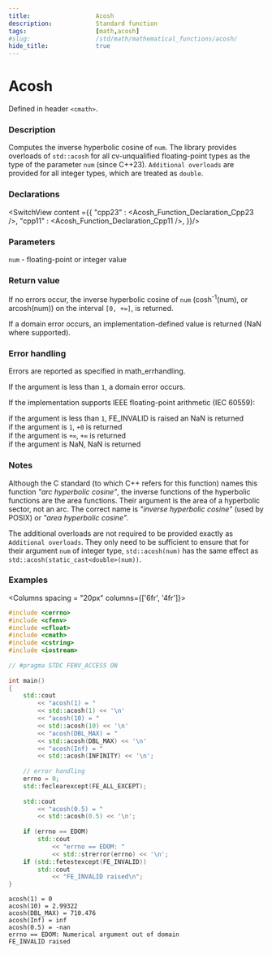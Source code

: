 ```yaml
---
title:                  Acosh
description:            Standard function
tags:                   [math,acosh]
#slug:                  /std/math/mathematical_functions/acosh/
hide_title:             true
---
```




# Acosh

Defined in header `<cmath>`.

### Description

Computes the inverse hyperbolic cosine of `num`. The library provides overloads of `std::acosh` for 
all cv-unqualified floating-point types as the type of the parameter `num` (since C++23).
`Additional overloads` are provided for all integer types, which are treated as `double`.


### Declarations

<SwitchView content ={{
    "cpp23" : <Acosh_Function_Declaration_Cpp23 />,
    "cpp11" : <Acosh_Function_Declaration_Cpp11 />,
}}/>


### Parameters
 
`num` - floating-point or integer value

### Return value

If no errors occur, the inverse hyperbolic cosine of `num` (cosh<sup>-1</sup>(num), or arcosh(num)) on the interval `[0, +∞]`, is returned.

If a domain error occurs, an implementation-defined value is returned (NaN where supported).

### Error handling

Errors are reported as specified in math_errhandling.

If the argument is less than `1`, a domain error occurs.

If the implementation supports IEEE floating-point arithmetic (IEC 60559):

if the argument is less than `1`, FE_INVALID is raised an NaN is returned <br/>
if the argument is `1`, `+0` is returned<br/>
if the argument is `+∞`, `+∞` is returned<br/>
if the argument is NaN, NaN is returned<br/>

### Notes

Although the C standard (to which C++ refers for this function) names this function
*"arc hyperbolic cosine"*, the inverse functions of the hyperbolic functions are the area functions.
Their argument is the area of a hyperbolic sector, not an arc. The correct name is *"inverse hyperbolic cosine"* (used by POSIX) or *"area hyperbolic cosine"*.

The additional overloads are not required to be provided exactly as `Additional overloads`.
They only need to be sufficient to ensure that for their argument `num` of integer type,
`std::acosh(num)` has the same effect as `std::acosh(static_cast<double>(num))`.
### Examples



<Columns spacing = "20px" columns={['6fr', '4fr']}>
<div>

```cpp
#include <cerrno>
#include <cfenv>
#include <cfloat>
#include <cmath>
#include <cstring>
#include <iostream>
 
// #pragma STDC FENV_ACCESS ON
 
int main()
{
    std::cout 
        << "acosh(1) = " 
        << std::acosh(1) << '\n'
        << "acosh(10) = " 
        << std::acosh(10) << '\n'
        << "acosh(DBL_MAX) = " 
        << std::acosh(DBL_MAX) << '\n'
        << "acosh(Inf) = " 
        << std::acosh(INFINITY) << '\n';
 
    // error handling
    errno = 0;
    std::feclearexcept(FE_ALL_EXCEPT);
 
    std::cout 
        << "acosh(0.5) = " 
        << std::acosh(0.5) << '\n';
 
    if (errno == EDOM)
        std::cout 
            << "errno == EDOM: " 
            << std::strerror(errno) << '\n';
    if (std::fetestexcept(FE_INVALID))
        std::cout 
            << "FE_INVALID raised\n";
}
```

</div>

<div>

```plaintext title="Possible Result"
acosh(1) = 0
acosh(10) = 2.99322
acosh(DBL_MAX) = 710.476
acosh(Inf) = inf
acosh(0.5) = -nan
errno == EDOM: Numerical argument out of domain
FE_INVALID raised
```

</div>
</Columns>
